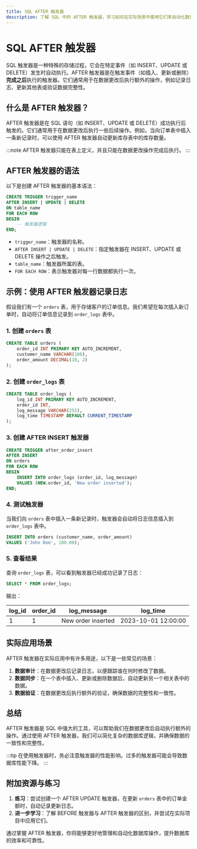 ```yaml
---
title: SQL AFTER 触发器
description: 了解 SQL 中的 AFTER 触发器，学习如何在实际场景中使用它们来自动化数据库操作。
---
```


# SQL AFTER 触发器

SQL 触发器是一种特殊的存储过程，它会在特定事件（如 INSERT、UPDATE 或 DELETE）发生时自动执行。AFTER 触发器是在触发事件（如插入、更新或删除）**完成之后**执行的触发器。它们通常用于在数据更改后执行额外的操作，例如记录日志、更新其他表或验证数据完整性。

## 什么是 AFTER 触发器？

AFTER 触发器是在 SQL 语句（如 INSERT、UPDATE 或 DELETE）成功执行后触发的。它们通常用于在数据更改后执行一些后续操作。例如，当向订单表中插入一条新记录时，可以使用 AFTER 触发器自动更新库存表中的库存数量。

:::note
AFTER 触发器只能在表上定义，并且只能在数据更改操作完成后执行。
:::

## AFTER 触发器的语法

以下是创建 AFTER 触发器的基本语法：

```sql
CREATE TRIGGER trigger_name
AFTER INSERT | UPDATE | DELETE
ON table_name
FOR EACH ROW
BEGIN
    -- 触发器逻辑
END;
```

- `trigger_name`：触发器的名称。
- `AFTER INSERT | UPDATE | DELETE`：指定触发器在 INSERT、UPDATE 或 DELETE 操作之后触发。
- `table_name`：触发器所属的表。
- `FOR EACH ROW`：表示触发器对每一行数据都执行一次。

## 示例：使用 AFTER 触发器记录日志

假设我们有一个 `orders` 表，用于存储客户的订单信息。我们希望在每次插入新订单时，自动将订单信息记录到 `order_logs` 表中。

### 1. 创建 `orders` 表

```sql
CREATE TABLE orders (
    order_id INT PRIMARY KEY AUTO_INCREMENT,
    customer_name VARCHAR(100),
    order_amount DECIMAL(10, 2)
);
```

### 2. 创建 `order_logs` 表

```sql
CREATE TABLE order_logs (
    log_id INT PRIMARY KEY AUTO_INCREMENT,
    order_id INT,
    log_message VARCHAR(255),
    log_time TIMESTAMP DEFAULT CURRENT_TIMESTAMP
);
```

### 3. 创建 AFTER INSERT 触发器

```sql
CREATE TRIGGER after_order_insert
AFTER INSERT
ON orders
FOR EACH ROW
BEGIN
    INSERT INTO order_logs (order_id, log_message)
    VALUES (NEW.order_id, 'New order inserted');
END;
```

### 4. 测试触发器

当我们向 `orders` 表中插入一条新记录时，触发器会自动将日志信息插入到 `order_logs` 表中。

```sql
INSERT INTO orders (customer_name, order_amount)
VALUES ('John Doe', 100.00);
```

### 5. 查看结果

查询 `order_logs` 表，可以看到触发器已经成功记录了日志：

```sql
SELECT * FROM order_logs;
```

输出：

| log_id | order_id | log_message        | log_time           |
|--------|----------|--------------------|--------------------|
| 1      | 1        | New order inserted | 2023-10-01 12:00:00 |

## 实际应用场景

AFTER 触发器在实际应用中有许多用途，以下是一些常见的场景：

1. **数据审计**：在数据更改后记录日志，以便跟踪谁在何时修改了数据。
2. **数据同步**：在一个表中插入、更新或删除数据后，自动更新另一个相关表中的数据。
3. **数据验证**：在数据更改后执行额外的验证，确保数据的完整性和一致性。

## 总结

AFTER 触发器是 SQL 中强大的工具，可以帮助我们在数据更改后自动执行额外的操作。通过使用 AFTER 触发器，我们可以简化复杂的数据库逻辑，并确保数据的一致性和完整性。

:::tip
在使用触发器时，务必注意触发器的性能影响。过多的触发器可能会导致数据库性能下降。
:::

## 附加资源与练习

1. **练习**：尝试创建一个 AFTER UPDATE 触发器，在更新 `orders` 表中的订单金额时，自动记录更新日志。
2. **进一步学习**：了解 BEFORE 触发器与 AFTER 触发器的区别，并尝试在实际项目中应用它们。

通过掌握 AFTER 触发器，你将能够更好地管理和自动化数据库操作，提升数据库的效率和可靠性。